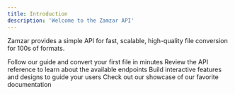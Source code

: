 ```yaml
---
title: Introduction
description: 'Welcome to the Zamzar API'
---
```


Zamzar provides a simple API for fast, scalable, high-quality file conversion for 100s of formats.


<CardGroup cols={2}>
  <Card
    title="Get Started"
    icon="rocket"
    href="https://mintlify.com/docs/quickstart"
  >
    Follow our guide and convert your first file in minutes
  </Card>
  <Card
    title="API Reference"
    icon="book"
    href="http://localhost:3000/api-reference/introduction"
  >
    Review the API reference to learn about the available endpoints
  </Card>
  <Card
    title="Add Components"
    icon="screwdriver-wrench"
    href="https://mintlify.com/docs/components/accordion"
  >
    Build interactive features and designs to guide your users
  </Card>
  <Card
    title="Get Inspiration"
    icon="stars"
    href="https://mintlify.com/showcase"
  >
    Check out our showcase of our favorite documentation
  </Card>
</CardGroup>
